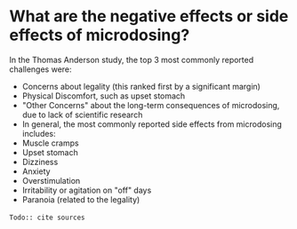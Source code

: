 # What are the negative effects or side effects of microdosing?

In the Thomas Anderson study, the top 3 most commonly reported challenges were:
- Concerns about legality (this ranked first by a significant margin)
- Physical Discomfort, such as upset stomach
- "Other Concerns" about the long-term consequences of microdosing, due to lack of scientific research
- In general, the most commonly reported side effects from microdosing includes:
- Muscle cramps
- Upset stomach
- Dizziness
- Anxiety
- Overstimulation
- Irritability or agitation on "off" days
- Paranoia (related to the legality)


﻿﻿`Todo:: cite sources`

